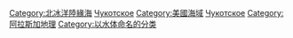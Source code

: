 {{DEFAULTSORT:Chukchi}}
{{Commonscat|Chukchi Sea}}

[[Category:北冰洋陸緣海|Category:北冰洋陸緣海]]
[[Category:俄羅斯海域|Чукотское]]
[[Category:美國海域|Category:美國海域]]
[[Category:西伯利亞地理|Чукотское]]
[[Category:阿拉斯加地理|Category:阿拉斯加地理]]
[[Category:以水体命名的分类|Category:以水体命名的分类]]